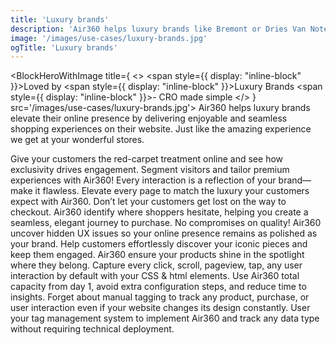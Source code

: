 ```yaml
---
title: 'Luxury brands'
description: 'Air360 helps luxury brands like Bremont or Dries Van Noten elevate their online presence by delivering personalized, seamless shopping experiences tailored to each visitor’s unique preferences. By pinpointing areas where users face difficulties, from navigation to checkout, Air360 ensures that every potential bottleneck is smoothed over, increasing conversion rates and customer loyalty.'
image: '/images/use-cases/luxury-brands.jpg'
ogTitle: 'Luxury brands'
---
```


<BlockHeroWithImage title={
    <>
      <span style={{ display: "inline-block" }}>Loved by</span> <span style={{ display: "inline-block" }}>Luxury Brands</span> <span style={{ display: "inline-block" }}>- CRO made simple</span>
    </>
  } src='/images/use-cases/luxury-brands.jpg'>
  Air360 helps luxury brands elevate their online presence by delivering enjoyable and seamless shopping experiences on their website. Just like the amazing experience we get at your wonderful stores.
</BlockHeroWithImage>

<ShowcaseLogos>
  <Puig />
  <DriesVanNoten />
</ShowcaseLogos>

<SlideFeature title='How does Air360 help luxury brands?'>
  <Slide title='Create experiences that convert' src='/images/use-cases/slides/slide1.webp' shadow={false}>
    Give your customers the red-carpet treatment online and see how exclusivity drives engagement. Segment visitors and tailor premium experiences with Air360!
  </Slide>
  <Slide title='The best possible version of every page' src='/images/use-cases/slides/slide2.webp' shadow={false}>
    Every interaction is a reflection of your brand—make it flawless. Elevate every page to match the luxury your customers expect with Air360.
  </Slide>
  <Slide title='Simplify the buying experience' src='/images/use-cases/slides/slide3.webp' shadow={false}>
    Don’t let your customers get lost on the way to checkout. Air360 identify where shoppers hesitate, helping you create a seamless, elegant journey to purchase.
  </Slide>
  <Slide title='Keep your site running smoothly' src='/images/use-cases/slides/slide4.webp' shadow={false}>
    No compromises on quality! Air360 uncover hidden UX issues so your online presence remains as polished as your brand.
  </Slide>
  <Slide title='Keep your customers happy' src='/images/use-cases/slides/slide5.webp' shadow={false}>
    Help customers effortlessly discover your iconic pieces and keep them engaged. Air360 ensure your products shine in the spotlight where they belong.
  </Slide>
</SlideFeature>

<GalleryBlocks title='We are different'>
  <Block title='Auto-Tracking' icon='robot-astromech' color='orange'>
    Capture every click, scroll, pageview, tap, any user interaction by default with your CSS & html elements.
  </Block>
  <Block title='Plug and Play' icon='bolt' color='purple'>
    Use Air360 total capacity from day 1, avoid extra configuration steps, and reduce time to insights.
  </Block>
  <Block title='Tagless' icon='tag' color='orange'>
    Forget about manual tagging to track any product, purchase, or user interaction even if your website changes its design constantly.
  </Block>
  <Block title='Codeless' icon='code' color='purple'>
    User your tag management system to implement Air360 and track any data type without requiring technical deployment.
  </Block>
</GalleryBlocks>

<BlockSection lp>
  <LaundryList items={['Create experiences that convert', 'The best possible version of every page', 'Simplify the buying experience', 'Keep your site running smoothly', 'Keep your customers happy']} />
</BlockSection>

<BlockFeature title='Everything you need to create the best possible user experience'>
  <Feature name='Auto-tracking' icon='robot-astromech' />
  <Feature name='Custom data collection' icon='database' />
  <Feature name='No-code error detection' icon='message-exclamation' />
  <Feature name='Advanced segments' icon='square-kanban' />
  <Feature name='Funnel analysis' icon='filter-circle-dollar' />
  <Feature name='User journeys' icon='cart-shopping' />
  <Feature name='On-page analysis' icon='user-magnifying-glass' />
  <Feature name='Session replays' icon='clapperboard-play' />
</BlockFeature>

<BlockSection className='mb-15'>
  <IncreaseConversion />
</BlockSection>
